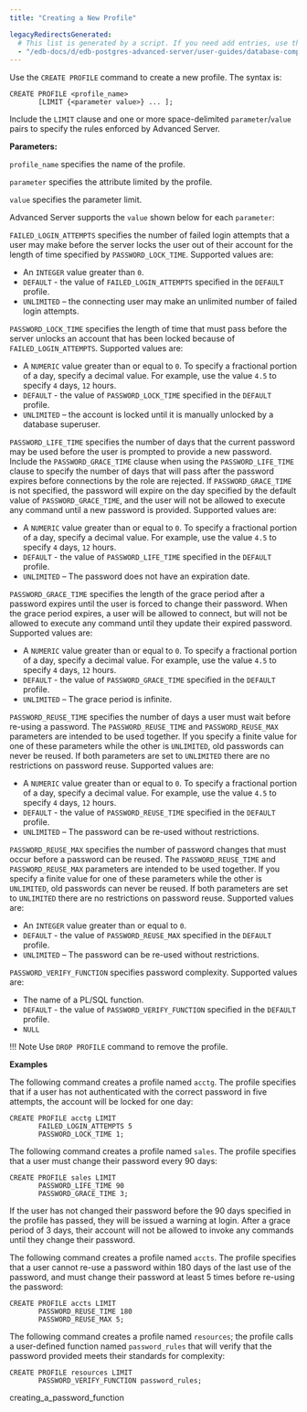 ```yaml
---
title: "Creating a New Profile"

legacyRedirectsGenerated:
  # This list is generated by a script. If you need add entries, use the `legacyRedirects` key.
  - "/edb-docs/d/edb-postgres-advanced-server/user-guides/database-compatibility-for-oracle-developers-guide/13/creating_a_new_profile.html"
---
```


<div id="creating_a_new_profile" class="registered_link"></div>

Use the `CREATE PROFILE` command to create a new profile. The syntax is:

```text
CREATE PROFILE <profile_name>
       [LIMIT {<parameter value>} ... ];
```

Include the `LIMIT` clause and one or more space-delimited `parameter`/`value` pairs to specify the rules enforced by Advanced Server.

**Parameters:**

`profile_name` specifies the name of the profile.

`parameter` specifies the attribute limited by the profile.

`value` specifies the parameter limit.

Advanced Server supports the `value` shown below for each `parameter`:

`FAILED_LOGIN_ATTEMPTS` specifies the number of failed login attempts that a user may make before the server locks the user out of their account for the length of time specified by `PASSWORD_LOCK_TIME`. Supported values are:

-   An `INTEGER` value greater than `0`.
-   `DEFAULT` - the value of `FAILED_LOGIN_ATTEMPTS` specified in the `DEFAULT` profile.
-   `UNLIMITED` – the connecting user may make an unlimited number of failed login attempts.

`PASSWORD_LOCK_TIME` specifies the length of time that must pass before the server unlocks an account that has been locked because of `FAILED_LOGIN_ATTEMPTS`. Supported values are:

-   A `NUMERIC` value greater than or equal to `0`. To specify a fractional portion of a day, specify a decimal value. For example, use the value `4.5` to specify `4` days, `12` hours.
-   `DEFAULT` - the value of `PASSWORD_LOCK_TIME` specified in the `DEFAULT` profile.
-   `UNLIMITED` – the account is locked until it is manually unlocked by a database superuser.

`PASSWORD_LIFE_TIME` specifies the number of days that the current password may be used before the user is prompted to provide a new password. Include the `PASSWORD_GRACE_TIME` clause when using the `PASSWORD_LIFE_TIME` clause to specify the number of days that will pass after the password expires before connections by the role are rejected. If `PASSWORD_GRACE_TIME` is not specified, the password will expire on the day specified by the default value of `PASSWORD_GRACE_TIME`, and the user will not be allowed to execute any command until a new password is provided. Supported values are:

-   A `NUMERIC` value greater than or equal to `0`. To specify a fractional portion of a day, specify a decimal value. For example, use the value `4.5` to specify `4` days, `12` hours.
-   `DEFAULT` - the value of `PASSWORD_LIFE_TIME` specified in the `DEFAULT` profile.
-   `UNLIMITED` – The password does not have an expiration date.

`PASSWORD_GRACE_TIME` specifies the length of the grace period after a password expires until the user is forced to change their password. When the grace period expires, a user will be allowed to connect, but will not be allowed to execute any command until they update their expired password. Supported values are:

-   A `NUMERIC` value greater than or equal to `0`. To specify a fractional portion of a day, specify a decimal value. For example, use the value `4.5` to specify `4` days, `12` hours.
-   `DEFAULT` - the value of `PASSWORD_GRACE_TIME` specified in the `DEFAULT` profile.
-   `UNLIMITED` – The grace period is infinite.

`PASSWORD_REUSE_TIME` specifies the number of days a user must wait before re-using a password. The `PASSWORD_REUSE_TIME` and `PASSWORD_REUSE_MAX` parameters are intended to be used together. If you specify a finite value for one of these parameters while the other is `UNLIMITED`, old passwords can never be reused. If both parameters are set to `UNLIMITED` there are no restrictions on password reuse. Supported values are:

-   A `NUMERIC` value greater than or equal to `0`. To specify a fractional portion of a day, specify a decimal value. For example, use the value `4.5` to specify `4` days, `12` hours.
-   `DEFAULT` - the value of `PASSWORD_REUSE_TIME` specified in the `DEFAULT` profile.
-   `UNLIMITED` – The password can be re-used without restrictions.

`PASSWORD_REUSE_MAX` specifies the number of password changes that must occur before a password can be reused. The `PASSWORD_REUSE_TIME` and `PASSWORD_REUSE_MAX` parameters are intended to be used together. If you specify a finite value for one of these parameters while the other is `UNLIMITED`, old passwords can never be reused. If both parameters are set to `UNLIMITED` there are no restrictions on password reuse. Supported values are:

-   An `INTEGER` value greater than or equal to `0`.
-   `DEFAULT` - the value of `PASSWORD_REUSE_MAX` specified in the `DEFAULT` profile.
-   `UNLIMITED` – The password can be re-used without restrictions.

`PASSWORD_VERIFY_FUNCTION` specifies password complexity. Supported values are:

-   The name of a PL/SQL function.
-   `DEFAULT` - the value of `PASSWORD_VERIFY_FUNCTION` specified in the `DEFAULT` profile.
-   `NULL`

!!! Note
    Use `DROP PROFILE` command to remove the profile.

**Examples**

The following command creates a profile named `acctg`. The profile specifies that if a user has not authenticated with the correct password in five attempts, the account will be locked for one day:

```text
CREATE PROFILE acctg LIMIT
       FAILED_LOGIN_ATTEMPTS 5
       PASSWORD_LOCK_TIME 1;
```

The following command creates a profile named `sales`. The profile specifies that a user must change their password every 90 days:

```text
CREATE PROFILE sales LIMIT
       PASSWORD_LIFE_TIME 90
       PASSWORD_GRACE_TIME 3;
```

If the user has not changed their password before the 90 days specified in the profile has passed, they will be issued a warning at login. After a grace period of 3 days, their account will not be allowed to invoke any commands until they change their password.

The following command creates a profile named `accts`. The profile specifies that a user cannot re-use a password within 180 days of the last use of the password, and must change their password at least 5 times before re-using the password:

```text
CREATE PROFILE accts LIMIT
       PASSWORD_REUSE_TIME 180
       PASSWORD_REUSE_MAX 5;
```

The following command creates a profile named `resources`; the profile calls a user-defined function named `password_rules` that will verify that the password provided meets their standards for complexity:

```text
CREATE PROFILE resources LIMIT
       PASSWORD_VERIFY_FUNCTION password_rules;
```

<div class="toctree" maxdepth="3">

creating_a_password_function

</div>
